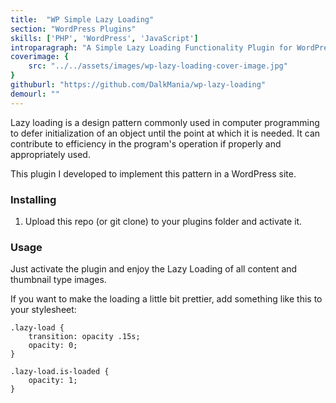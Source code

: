 ```yaml
---
title:  "WP Simple Lazy Loading"
section: "WordPress Plugins"
skills: ['PHP', 'WordPress', 'JavaScript']
introparagraph: "A Simple Lazy Loading Functionality Plugin for WordPress, built with lozad.js."
coverimage: {
    src: "../../assets/images/wp-lazy-loading-cover-image.jpg"
}
githuburl: "https://github.com/DalkMania/wp-lazy-loading"
demourl: ""
---
```


Lazy loading is a design pattern commonly used in computer programming to defer initialization of an object until the point at which it is needed. It can contribute to efficiency in the program's operation if properly and appropriately used. 

This plugin I developed to implement this pattern in a WordPress site.

### Installing

1. Upload this repo (or git clone) to your plugins folder and activate it.

### Usage

Just activate the plugin and enjoy the Lazy Loading of all content and thumbnail type images.

If you want to make the loading a little bit prettier, add something like this to your stylesheet:

```
.lazy-load {
    transition: opacity .15s;
    opacity: 0;
}

.lazy-load.is-loaded {
    opacity: 1;
}
```